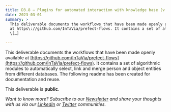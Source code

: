 ```yaml
---
title: D3.8 – Plugins for automated interaction with knowledge base (v.2)
date: 2023-03-01
summary: >
  This deliverable documents the workflows that have been made openly available
  at https\://github.com/InTaVia/prefect-flows. It contains a set of algorithmic
  \[…]

---
```

This deliverable documents the workflows that have been made openly available at [https://github.com/InTaVia/prefect-flows](https://github.com/InTaVia/prefect-flows). It contains a set of algorithmic modules to automatically select, link and merge person and object entities from different databases. The following readme has been created for documentation and reuse.

This deliverable is **public**.

*Want to know more? Subscribe to our [Newsletter](https://intavia.eu/subscribe/) and share your thoughts with us via our [LinkedIn](https://www.linkedin.com/company/project-intavia) or [Twitter](https://twitter.com/projectintavia) communities.*
